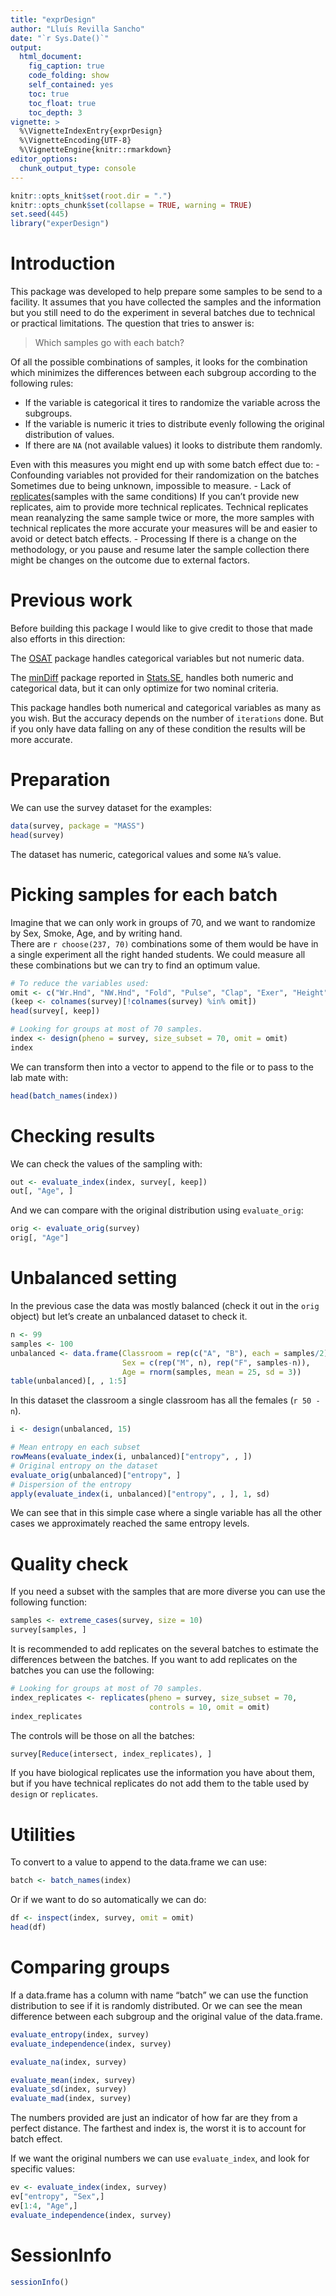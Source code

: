 ```yaml
---
title: "exprDesign"
author: "Lluís Revilla Sancho"
date: "`r Sys.Date()`"
output:
  html_document:
    fig_caption: true
    code_folding: show
    self_contained: yes
    toc: true
    toc_float: true
    toc_depth: 3
vignette: >
  %\VignetteIndexEntry{exprDesign}
  %\VignetteEncoding{UTF-8}
  %\VignetteEngine{knitr::rmarkdown}
editor_options: 
  chunk_output_type: console
---
```


```r
knitr::opts_knit$set(root.dir = ".")
knitr::opts_chunk$set(collapse = TRUE, warning = TRUE)
set.seed(445)
library("experDesign")
```

# Introduction

This package was developed to help prepare some samples to be send to a 
facility. It assumes that you have collected the samples and the information 
but you still need to do the experiment in several batches due to technical or 
practical limitations. The question that tries to answer is: 

> Which samples go with each batch?

Of all the possible combinations of samples, it looks for the combination which 
minimizes the differences between each subgroup according to the following rules:

 - If the variable is categorical it tires to randomize the variable across the subgroups.
 - If the variable is numeric it tries to distribute evenly following the original distribution of values.
 - If there are `NA` (not available values) it looks to distribute them randomly.

Even with this measures you might end up with some batch effect due to:
 - Confounding variables not provided for their randomization on the batches
  Sometimes due to being unknown, impossible to measure.
 - Lack of [replicates](https://en.wikipedia.org/wiki/Replication_(statistics))(samples with the same conditions)
  If you can't provide new replicates, aim to provide more technical replicates.
  Technical replicates mean reanalyzing the same sample twice or more, the more samples with technical replicates the more accurate your measures will be and easier to avoid or detect batch effects.
 - Processing
  If there is a change on the methodology, or you pause and resume later the sample collection there might be changes on the outcome due to external factors. 

# Previous work

Before building this package I would like to give credit to those that made 
also efforts in this direction:

The [OSAT](https://bioconductor.org/packages/release/bioc/html/OSAT.html) package handles categorical 
variables but not numeric data.

The [minDiff](https://github.com/m-Py/minDiff) package reported in [Stats.SE](https://stats.stackexchange.com/a/326015/105234), handles both 
numeric and categorical data, but it can only optimize for two nominal criteria.

This package handles both numerical and categorical variables as many as you 
wish. But the accuracy depends on the number of `iterations` done. 
But if you only have data falling on any of these condition the results will be 
more accurate.

# Preparation

We can use the survey dataset for the examples:

```r
data(survey, package = "MASS") 
head(survey)
```

The dataset has numeric, categorical values and some `NA`'s value.

# Picking samples for each batch

Imagine that we can only work in groups of 70, and we want to randomize by Sex, 
Smoke, Age, and by writing hand.  
There are `r choose(237, 70)` combinations some of them would be have in a 
single experiment all the right handed students. We could measure all these combinations
but we can try to find an optimum value.

```r
# To reduce the variables used:
omit <- c("Wr.Hnd", "NW.Hnd", "Fold", "Pulse", "Clap", "Exer", "Height", "M.I")
(keep <- colnames(survey)[!colnames(survey) %in% omit])
head(survey[, keep])

# Looking for groups at most of 70 samples.
index <- design(pheno = survey, size_subset = 70, omit = omit)
index
```

We can transform then into a vector to append to the file or to pass to the lab mate with:

```r
head(batch_names(index))
```

# Checking results

We can check the values of the sampling with:

```r
out <- evaluate_index(index, survey[, keep])
out[, "Age", ]
```

And we can compare with the original distribution using `evaluate_orig`:

```r
orig <- evaluate_orig(survey)
orig[, "Age"]
```


# Unbalanced setting

In the previous case the data was mostly balanced (check it out in the `orig` object) 
but let's create an unbalanced dataset to check it.

```r
n <- 99
samples <- 100
unbalanced <- data.frame(Classroom = rep(c("A", "B"), each = samples/2),
                         Sex = c(rep("M", n), rep("F", samples-n)),
                         Age = rnorm(samples, mean = 25, sd = 3))
table(unbalanced)[, , 1:5]
```

In this dataset the classroom a single classroom has all the females (`r 50 -n`).

```r
i <- design(unbalanced, 15)

# Mean entropy en each subset
rowMeans(evaluate_index(i, unbalanced)["entropy", , ])
# Original entropy on the dataset
evaluate_orig(unbalanced)["entropy", ]
# Dispersion of the entropy
apply(evaluate_index(i, unbalanced)["entropy", , ], 1, sd)
```

We can see that in this simple case where a single variable has all the other cases we approximately reached the same entropy levels. 

# Quality check

If you need a subset with the samples that are more diverse you can use the 
following function:

```r
samples <- extreme_cases(survey, size = 10)
survey[samples, ]
```

It is recommended to add replicates on the several batches to estimate the differences between the batches. If you want to add replicates on the batches you can use the following:

```r
# Looking for groups at most of 70 samples.
index_replicates <- replicates(pheno = survey, size_subset = 70, 
                               controls = 10, omit = omit)
index_replicates
```

The controls will be those on all the batches:

```r
survey[Reduce(intersect, index_replicates), ]
```

If you have biological replicates use the information you have about them, 
but if you have technical replicates do not add them to the table used by 
`design` or `replicates`.

# Utilities

To convert to a value to append to the data.frame we can use:

```r
batch <- batch_names(index)
```

Or if we want to do so automatically we can do:

```r
df <- inspect(index, survey, omit = omit)
head(df)
```

# Comparing groups

If a data.frame has a column with name "batch" we can use the function 
distribution to see if it is randomly distributed. Or we can see the mean 
difference between each subgroup and the original value of the data.frame.

```r
evaluate_entropy(index, survey)
evaluate_independence(index, survey)

evaluate_na(index, survey)

evaluate_mean(index, survey)
evaluate_sd(index, survey)
evaluate_mad(index, survey)
```

The numbers provided are just an indicator of how far are they from a perfect 
distance. The farthest and index is, the worst it is to account for batch effect.

If we want the original numbers we can use `evaluate_index`, and look for specific values:

```r
ev <- evaluate_index(index, survey)
ev["entropy", "Sex",]
ev[1:4, "Age",]
evaluate_independence(index, survey)
```

# SessionInfo

```r
sessionInfo()
```


